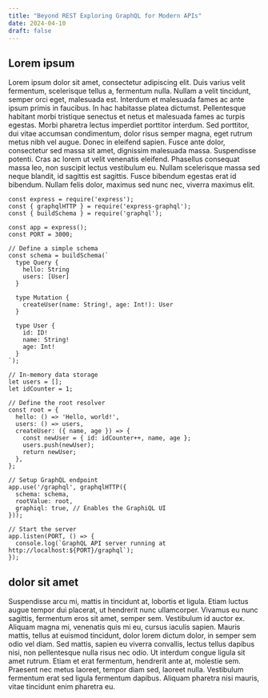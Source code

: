 ```yaml
---
title: "Beyond REST Exploring GraphQL for Modern APIs"
date: 2024-04-10
draft: false
---
```


## Lorem ipsum

Lorem ipsum dolor sit amet, consectetur adipiscing elit.
Duis varius velit fermentum, scelerisque tellus a, fermentum nulla.
Nullam a velit tincidunt, semper orci eget, malesuada est.
Interdum et malesuada fames ac ante ipsum primis in faucibus.
In hac habitasse platea dictumst. Pellentesque habitant morbi tristique senectus et netus et malesuada fames ac turpis egestas. Morbi pharetra lectus imperdiet porttitor interdum. Sed porttitor, dui vitae accumsan condimentum, dolor risus semper magna, eget rutrum metus nibh vel augue. Donec in eleifend sapien. Fusce ante dolor, consectetur sed massa sit amet, dignissim malesuada massa. Suspendisse potenti. Cras ac lorem ut velit venenatis eleifend. Phasellus consequat massa leo, non suscipit lectus vestibulum eu. Nullam scelerisque massa sed neque blandit, id sagittis est sagittis. Fusce bibendum egestas erat id bibendum.
Nullam felis dolor, maximus sed nunc nec, viverra maximus elit.

```javascript// app.js
const express = require('express');
const { graphqlHTTP } = require('express-graphql');
const { buildSchema } = require('graphql');

const app = express();
const PORT = 3000;

// Define a simple schema
const schema = buildSchema(`
  type Query {
    hello: String
    users: [User]
  }

  type Mutation {
    createUser(name: String!, age: Int!): User
  }

  type User {
    id: ID!
    name: String!
    age: Int!
  }
`);

// In-memory data storage
let users = [];
let idCounter = 1;

// Define the root resolver
const root = {
  hello: () => 'Hello, world!',
  users: () => users,
  createUser: ({ name, age }) => {
    const newUser = { id: idCounter++, name, age };
    users.push(newUser);
    return newUser;
  },
};

// Setup GraphQL endpoint
app.use('/graphql', graphqlHTTP({
  schema: schema,
  rootValue: root,
  graphiql: true, // Enables the GraphiQL UI
}));

// Start the server
app.listen(PORT, () => {
  console.log(`GraphQL API server running at http://localhost:${PORT}/graphql`);
});

```

## dolor sit amet

Suspendisse arcu mi, mattis in tincidunt at, lobortis et ligula.
Etiam luctus augue tempor dui placerat, ut hendrerit nunc ullamcorper.
Vivamus eu nunc sagittis, fermentum eros sit amet, semper sem.
Vestibulum id auctor ex. Aliquam magna mi, venenatis quis mi eu, cursus iaculis sapien.
Mauris mattis, tellus at euismod tincidunt, dolor lorem dictum dolor, in semper sem odio vel diam.
Sed mattis, sapien eu viverra convallis, lectus tellus dapibus nisi, non pellentesque nulla risus nec odio.
Ut interdum congue ligula sit amet rutrum. Etiam et erat fermentum, hendrerit ante at, molestie sem.
Praesent nec metus laoreet, tempor diam sed, laoreet nulla. Vestibulum fermentum erat sed ligula fermentum dapibus.
Aliquam pharetra nisi mauris, vitae tincidunt enim pharetra eu.
